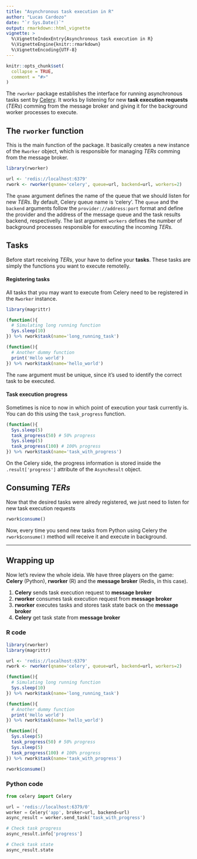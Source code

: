 ```yaml
---
title: "Asynchronous task execution in R"
author: "Lucas Cardozo"
date: "`r Sys.Date()`"
output: rmarkdown::html_vignette
vignette: >
  %\VignetteIndexEntry{Asynchronous task execution in R}
  %\VignetteEngine{knitr::rmarkdown}
  %\VignetteEncoding{UTF-8}
---
```


```r
knitr::opts_chunk$set(
  collapse = TRUE,
  comment = "#>"
)
```

The `rworker` package establishes the interface for running asynchronous tasks sent by [Celery](http://docs.celeryproject.org/en/latest/index.html). It works by listening for new __task execution requests__ (*TERs*) comming from the message broker and giving it for the background worker processes to execute.

## The `rworker` function
This is the main function of the package. It basically creates a new instance of the `Rworker` object, which is responsible for managing *TERs* comming from the message broker. 
```r
library(rworker)

url <- 'redis://localhost:6379'
rwork <- rworker(qname='celery', queue=url, backend=url, workers=2)
```
The `qname` argument defines the name of the queue that we should listen for new *TERs*. By default, Celery queue name is 'celery'. The `queue` and the `backend` arguments follow the `provider://address:port` format and define the provider and the address of the message queue and the task results backend, respectivelly. The last argument `workers` defines the number of background processes responsible for executing the incoming *TERs.*

## Tasks
Before start receiving *TERs*, your have to define your __tasks__. These tasks are simply the functions you want to execute remotelly. 

#### Registering tasks
All tasks that you may want to execute from Celery need to be registered in the `Rworker` instance.
```r
library(magrittr)

(function(){
  # Simulating long running function
  Sys.sleep(10)
}) %>% rwork$task(name='long_running_task')

(function(){
  # Another dummy function
  print('Hello world')
}) %>% rwork$task(name='hello_world')
```
The `name` argument must be unique, since it's used to identify the correct task to be executed.

#### Task execution progress
Sometimes is nice to now in which point of execution your task currently is. You can do this using the `task_progress` function.
```r
(function(){
  Sys.sleep(5)
  task_progress(50) # 50% progress
  Sys.sleep(5)
  task_progress(100) # 100% progress
}) %>% rwork$task(name='task_with_progress')
```
On the Celery side, the progress information is stored inside the `.result['progress']` attribute of the `AsyncResult` object.

## Consuming *TERs*
Now that the desired tasks were alredy registered, we just need to listen for new task execution requests
```r
rwork$consume()
```
Now, every time you send new tasks from Python using Celery the `rwork$consume()` method will receive it and execute in background.

---

## Wrapping up
Now let's review the whole ideia. We have three players on the game: __Celery__ (Python), __rworker__ (R) and the __message broker__ (Redis, in this case).

1. __Celery__ sends task execution request to __message broker__
2. __rworker__ consumes task execution request from __message broker__
3. __rworker__ executes tasks and stores task state back on the __message broker__
4. __Celery__ get task state from __message broker__

### R code
```r
library(rworker)
library(magrittr)

url <- 'redis://localhost:6379'
rwork <- rworker(qname='celery', queue=url, backend=url, workers=2)

(function(){
  # Simulating long running function
  Sys.sleep(10)
}) %>% rwork$task(name='long_running_task')

(function(){
  # Another dummy function
  print('Hello world')
}) %>% rwork$task(name='hello_world')

(function(){
  Sys.sleep(5)
  task_progress(50) # 50% progress
  Sys.sleep(5)
  task_progress(100) # 100% progress
}) %>% rwork$task(name='task_with_progress')

rwork$consume()
```
### Python code
```python
from celery import Celery

url = 'redis://localhost:6379/0'
worker = Celery('app', broker=url, backend=url)
async_result = worker.send_task('task_with_progress')

# Check task progress
async_result.info['progress']

# Check task state
async_result.state
```
